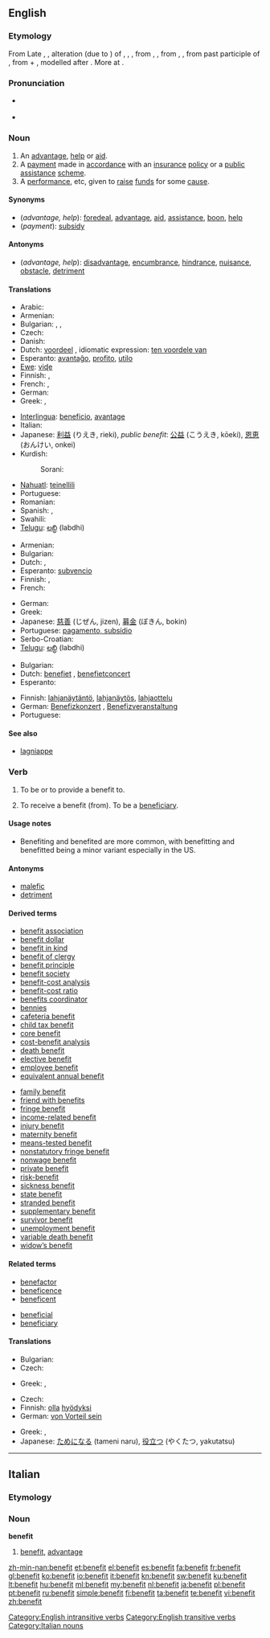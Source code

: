 ==English==

===Etymology===
From Late {{etyl|enm}} {{term|benefytt|lang=enm}}, {{term|benefett|lang=enm}}, alteration (due to {{etyl|la|-}} {{term|bene-|lang=la}}) of {{etyl|enm}} {{term|benfet|lang=enm}}, {{term|bienfet|lang=enm}}, {{term|bienfait||good or noble deed|lang=enm}}, from {{etyl|xno}} {{term|benfet||well-done|lang=xno}}, {{etyl|frm}} {{term|bienfait|lang=frm}}, from {{etyl|fro}} {{term|bienfet|lang=fro}}, {{term|bienfait||foredeal, favour|lang=fro}}, from past participle of {{etyl|fro}} {{term|bienfaire||to do good, do well|lang=fro}}, from {{term|bien||well|lang=fro}} + {{term|faire||to do|lang=fro}}, modelled after {{etyl|la|-}} {{term|benefactum||good deed|lang=la}}. More at {{l|en|benefactor}}.

===Pronunciation===
* {{a|US}} {{IPA|/ˈbɛn.ə.fɪt/}}
* {{audio|en-us-benefit.ogg|Audio (US)}}

===Noun===
{{en-noun}}

# An [[advantage]], [[help]] or [[aid]].
# A [[payment]] made in [[accordance]] with an [[insurance]] [[policy]] or a [[public]] [[assistance]] [[scheme]].
# A [[performance]], etc, given to [[raise]] [[fund]]s for some [[cause]].

====Synonyms====
* (''advantage, help''): [[foredeal]], [[advantage]], [[aid]], [[assistance]], [[boon]], [[help]]
* (''payment''): [[subsidy]]

====Antonyms====
* (''advantage, help''): [[disadvantage]], [[encumbrance]], [[hindrance]], [[nuisance]], [[obstacle]], [[detriment]]

====Translations====
{{trans-top|advantage, help or aid}}
* Arabic: {{t|ar|إستفاده}}
* Armenian: {{t-|hy|օգուտ|tr=ògut}}
* Bulgarian: {{t|bg|полза|f}},  {{t|bg|изгода|f}},  {{t+|bg|доход|m}}
* Czech: {{t-|cs|výhoda|f}}
* Danish: {{tø|da|hjælp}}
* Dutch: [[voordeel]] {{n}}, idiomatic expression: [[ten voordele van]]
* Esperanto: [[avantaĝo]], [[profito]], [[utilo]]
* [[Ewe]]: [[viɖe]]
* Finnish: {{t+|fi|etu}}, {{t+|fi|hyöty}}
* French: {{t+|fr|avantage|m}}, {{t+|fr|bénéfice|m}}
* German: {{t+|de|Vorteil|m}}
* Greek: {{t+|el|όφελος|n|tr=ófelos}}, {{t|el|ωφέλεια|f|tr=oféleia}}
{{trans-mid}}
* [[Interlingua]]: [[beneficio]], [[avantage]]
* Italian: {{t+|it|beneficio|m}}
* Japanese: [[利益]] (りえき, rieki), ''public benefit'': [[公益]] (こうえき, kōeki), [[恩恵]] (おんけい, onkei)
* Kurdish:
*: Sorani: {{t|ku|سوود|tr=sood|sc=ku-Arab}}
* [[Nahuatl]]: [[teinellili]]
* Portuguese: {{t+|pt|benefício}}
* Romanian: {{t|ro|avantaj|n}}
* Spanish: {{t+|es|beneficio}}, {{t+|es|ventaja}}
* Swahili: {{t+|sw|manufaa|xs=Swahili}}
* [[Telugu]]: [[లబ్ధి]] (labdhi)
{{trans-bottom}}

{{trans-top|payment, subsidy}}
* Armenian: {{t-|hy|նպաստ|tr=npast}}
* Bulgarian: {{t|bg|социална помощ}}
* Dutch: {{t+|nl|uitkering}}, {{t+|nl|subsidie|f}}
* Esperanto: [[subvencio]]
* Finnish: {{t-|fi|avustus}}, {{t+|fi|korvaus}}
* French: {{t+|fr|subvention|f}}
{{trans-mid}}
* German: {{t+|de|Leistung|f}}
* Greek: {{t+|el|επίδομα|n|tr=epídoma}}
* Japanese: [[慈善]] (じぜん, jizen), [[募金]] (ぼきん, bokin)
* Portuguese: [[pagamento, subsídio]]
* Serbo-Croatian: {{tø|sh|subvencija|xs=Serbo-Croatian}}
* [[Telugu]]: [[లబ్ధి]] (labdhi)
{{trans-bottom}}

{{trans-top|performance given to raise funds}}
* Bulgarian: {{t|bg|бенефис|m}}
* Dutch: [[benefiet]] {{m}}, [[benefietconcert]] {{n}}
* Esperanto: {{t-|eo|benefico|xs=Esperanto}}
{{trans-mid}}
* Finnish: [[lahjanäytäntö]], [[lahjanäytös]], [[lahjaottelu]]
* German: [[Benefizkonzert]] {{n}}, [[Benefizveranstaltung]] {{f}}
* Portuguese: {{t+|pt|beneficente}}
{{trans-bottom}}

====See also====
* [[lagniappe]]

===Verb===
{{en-verb|benefits|'''[[benefiting]]''' or '''[[benefitting]]'''|'''[[benefited]]''' or '''[[benefitted]]'''|'''[[benefited]]''' or '''[[benefitted]]'''}}

# {{transitive}} To be or to provide a benefit to.
# {{intransitive}} To receive a benefit (from). To be a [[beneficiary]].

====Usage notes====
* Benefiting and benefited are more common, with benefitting and benefitted being a minor variant especially in the US.

====Antonyms====
* [[malefic]]
* [[detriment]]

====Derived terms====
{{rel-top|terms derived from "benefit"}}
* [[benefit association]]
* [[benefit dollar]]
* [[benefit in kind]]
* [[benefit of clergy]]
* [[benefit principle]]
* [[benefit society]]
* [[benefit-cost analysis]]
* [[benefit-cost ratio]]
* [[benefits coordinator]]
* [[bennies]]
* [[cafeteria benefit]]
* [[child tax benefit]]
* [[core benefit]]
* [[cost-benefit analysis]]
* [[death benefit]]
* [[elective benefit]]
* [[employee benefit]]
* [[equivalent annual benefit]]
{{rel-mid}}
* [[family benefit]]
* [[friend with benefits]]
* [[fringe benefit]]
* [[income-related benefit]]
* [[injury benefit]]
* [[maternity benefit]]
* [[means-tested benefit]]
* [[nonstatutory fringe benefit]]
* [[nonwage benefit]]
* [[private benefit]]
* [[risk-benefit]]
* [[sickness benefit]]
* [[state benefit]]
* [[stranded benefit]]
* [[supplementary benefit]]
* [[survivor benefit]]
* [[unemployment benefit]]
* [[variable death benefit]]
* [[widow’s benefit]]
{{rel-bottom}}

====Related terms====
{{rel-top|terms related to "benefit"}}
* [[benefactor]]
* [[beneficence]]
* [[beneficent]]
{{rel-mid}}
* [[beneficial]]
* [[beneficiary]]
{{rel-bottom}}

====Translations====
{{trans-top|be or provide a benefit to}}
* Bulgarian: {{t|bg|ползвам някого}}
* Czech: {{t-|cs|prospět}}
{{trans-mid}}
* Greek: {{t+|el|ωφελώ|tr=ofeló}}, {{t|el|ευεργετώ|tr=evergetó}}
{{trans-bottom}}

{{trans-top|be or provide a benefit}}
* Czech: {{t-|cs|prospět}}
* Finnish: [[olla]] [[hyödyksi]]
* German: [[von Vorteil sein]]
{{trans-mid}}
* Greek: {{t+|el|ωφελούμαι|tr=ofeloúmai}}, {{t|el|ευεργετούμαι|tr=evergetoúmai}}
* Japanese: [[ためになる]] (tameni naru), [[役立つ]] (やくたつ, yakutatsu)
{{trans-bottom}}

[[Category:English intransitive verbs]]
[[Category:English transitive verbs]]

----

==Italian==

===Etymology===
{{etyl|en|it}}

===Noun===
'''benefit''' {{m|inv}}

# [[#English|benefit]], [[advantage]]

[[Category:Italian nouns]]

[[zh-min-nan:benefit]]
[[et:benefit]]
[[el:benefit]]
[[es:benefit]]
[[fa:benefit]]
[[fr:benefit]]
[[gl:benefit]]
[[ko:benefit]]
[[io:benefit]]
[[it:benefit]]
[[kn:benefit]]
[[sw:benefit]]
[[ku:benefit]]
[[lt:benefit]]
[[hu:benefit]]
[[ml:benefit]]
[[my:benefit]]
[[nl:benefit]]
[[ja:benefit]]
[[pl:benefit]]
[[pt:benefit]]
[[ru:benefit]]
[[simple:benefit]]
[[fi:benefit]]
[[ta:benefit]]
[[te:benefit]]
[[vi:benefit]]
[[zh:benefit]]